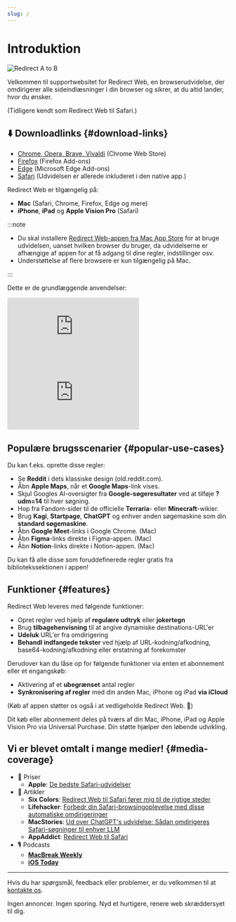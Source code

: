 ```yaml
---
slug: /
---
```



# Introduktion

<div style={{display: "flex", flexDirection: "column", alignItems: "flex-start", marginBottom: "25px"}}>
  <img src={useBaseUrl("img/redirect-a-to-b.png")} style={{display: "block", minWidth: "360px", maxWidth: "500px", width: "100%", height: "auto", marginBottom: "25px"}} alt="Redirect A to B" />
  <ExtensionStoreLinks />
</div>

Velkommen til supportwebsitet for Redirect Web, en browserudvidelse, der omdirigerer alle sideindlæsninger i din browser og sikrer, at du altid lander, hvor du ønsker.

(Tidligere kendt som Redirect Web til Safari.)

## ⬇️ Downloadlinks {#download-links}

- [Chrome, Opera, Brave, Vivaldi](https://chromewebstore.google.com/detail/ffglckbhfbfmdkefdmjbhpnffkcmlhdh) (Chrome Web Store)
- [Firefox](https://addons.mozilla.org/firefox/addon/redirect-web/) (Firefox Add-ons)
- [Edge](https://microsoftedge.microsoft.com/addons/detail/hmfkakfdccgdpgemaicfgngnmflefpga) (Microsoft Edge Add-ons)
- [Safari](https://apps.apple.com/app/id1571283503) (Udvidelsen er allerede inkluderet i den native app.)

Redirect Web er tilgængelig på:

- **Mac** (Safari, Chrome, Firefox, Edge og mere)
- **iPhone**, **iPad** og **Apple Vision Pro** (Safari)

:::note

- Du skal installere [Redirect Web-appen fra Mac App Store](https://apps.apple.com/app/id1571283503) for at bruge udvidelsen, uanset hvilken browser du bruger, da udvidelserne er afhængige af appen for at få adgang til dine regler, indstillinger osv.
- Understøttelse af flere browsere er kun tilgængelig på Mac.

:::

Dette er de grundlæggende anvendelser:

<iframe style={{width:"100%", aspectRatio:"9/16", height:"auto", maxHeight:"60vh", maxWidth:"35vh"}} src="https://www.youtube.com/embed/NaQ5X-v-qJU" title="iOS Demo Video (YouTube)" frameborder="0" allow="accelerometer; autoplay; clipboard-write; encrypted-media; gyroscope; picture-in-picture; web-share" allowfullscreen></iframe>

<iframe style={{width:"100%", aspectRatio:"17/9", height:"auto", maxHeight:"100vh"}} src="https://www.youtube.com/embed/5eU89Gu73SQ" title="macOS Demo Video (YouTube)" frameborder="0" allow="accelerometer; autoplay; clipboard-write; encrypted-media; gyroscope; picture-in-picture; web-share" allowfullscreen></iframe>

## Populære brugsscenarier {#popular-use-cases}

Du kan f.eks. oprette disse regler:

- Se **Reddit** i dets klassiske design (old.reddit.com).
- Åbn **Apple Maps**, når et **Google Maps**-link vises.
- Skjul Googles AI-oversigter fra **Google-søgeresultater** ved at tilføje **?udm=14** til hver søgning.
- Hop fra Fandom-sider til de officielle **Terraria**- eller **Minecraft**-wikier.
- Brug **Kagi**, **Startpage**, **ChatGPT** og enhver anden søgemaskine som din **standard søgemaskine**.
- Åbn **Google Meet**-links i Google Chrome. (Mac)
- Åbn **Figma**-links direkte i Figma-appen. (Mac)
- Åbn **Notion**-links direkte i Notion-appen. (Mac)

Du kan få alle disse som foruddefinerede regler gratis fra bibliotekssektionen i appen!

## Funktioner {#features}

Redirect Web leveres med følgende funktioner:

- Opret regler ved hjælp af **regulære udtryk** eller **jokertegn**
- Brug **tilbagehenvisning** til at angive dynamiske destinations-URL'er
- **Udeluk** URL'er fra omdirigering
- **Behandl indfangede tekster** ved hjælp af URL-kodning/afkodning, base64-kodning/afkodning eller erstatning af forekomster

Derudover kan du låse op for følgende funktioner via enten et abonnement eller et engangskøb:

- Aktivering af et **ubegrænset** antal regler
- **Synkronisering af regler** med din anden Mac, iPhone og iPad **via iCloud**

(Køb af appen støtter os også i at vedligeholde Redirect Web. 🙏)

Dit køb eller abonnement deles på tværs af din Mac, iPhone, iPad og Apple Vision Pro via Universal Purchase. Din støtte hjælper den løbende udvikling.


## Vi er blevet omtalt i mange medier! {#media-coverage}

* 🏅 Priser
    * **Apple**: [De bedste Safari-udvidelser](https://apps.apple.com/us/story/id1377753262)
* 📰 Artikler
    * **Six Colors**: [Redirect Web til Safari fører mig til de rigtige steder](https://sixcolors.com/post/2022/11/redirect-web-for-safari-takes-me-to-the-right-places/)
    * **Lifehacker**: [Forbedr din Safari-browsingoplevelse med disse automatiske omdirigeringer](https://lifehacker.com/improve-your-safari-browsing-experience-with-these-auto-1849812013)
    * **MacStories**: [Ud over ChatGPT's udvidelse: Sådan omdirigeres Safari-søgninger til enhver LLM](https://www.macstories.net/tutorials/beyond-chatgpts-extension-how-to-redirect-safari-searches-to-any-llm/)
    * **AppAddict**: [Redirect Web til Safari](https://appaddict.app/post/redirect-web-for-safari)
* 🎙️ Podcasts
    * [**MacBreak Weekly**](https://youtu.be/I251K3L2s88?t=7427)
    * [**iOS Today**](https://youtu.be/cWkwH84b6M4?t=636)

---

Hvis du har spørgsmål, feedback eller problemer, er du velkommen til at [kontakte os](contact-us).

Ingen annoncer. Ingen sporing. Nyd et hurtigere, renere web skræddersyet til dig.
